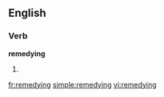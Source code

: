 ==English==

===Verb===
'''remedying'''

# {{present participle of|remedy}}

[[fr:remedying]]
[[simple:remedying]]
[[vi:remedying]]